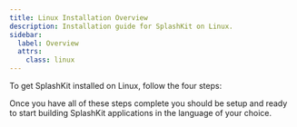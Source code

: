 ```yaml
---
title: Linux Installation Overview
description: Installation guide for SplashKit on Linux.
sidebar:
  label: Overview
  attrs:
    class: linux
---
```



To get SplashKit installed on Linux, follow the four steps:

<CardGrid>
  <LinkCard
    title="Install Command Line Tools"
    description="Step 1"
    href="/installation/linux/step-1/"
  />
  <LinkCard
    title="Install Language Specific Tools"
    description="Step 2"
    href="/installation/linux/step-2/"
  />
  <LinkCard
    title="Install SplashKit"
    description="Step 3"
    href="/installation/linux/step-3/"
  />
  <LinkCard
    title="Install Visual Studio Code"
    description="Step 4"
    href="/installation/linux/step-4/"
  />
</CardGrid>

Once you have all of these steps complete you should be setup and ready to
start building SplashKit applications in the language of your choice.
